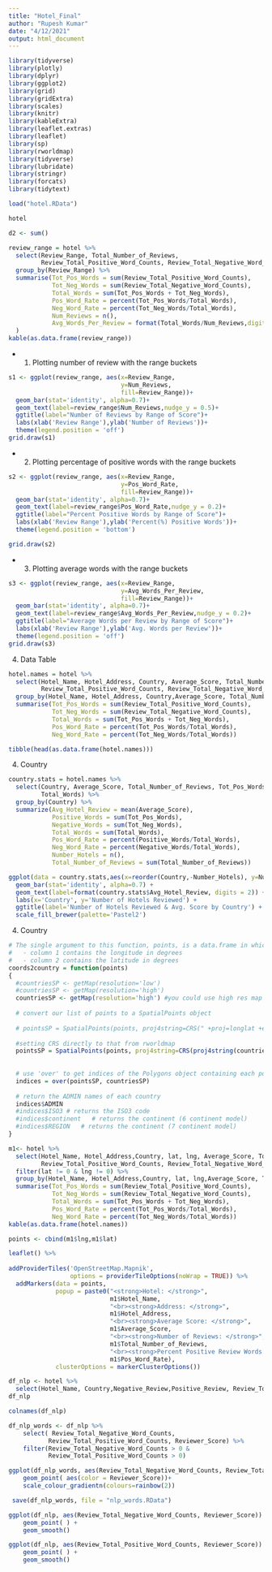 ```yaml
---
title: "Hotel_Final"
author: "Rupesh Kumar"
date: "4/12/2021"
output: html_document
---
```


```r
library(tidyverse)        
library(plotly)
library(dplyr)
library(ggplot2)
library(grid)
library(gridExtra)
library(scales)
library(knitr)
library(kableExtra)
library(leaflet.extras)
library(leaflet)
library(sp)
library(rworldmap)
library(tidyverse)
library(lubridate)
library(stringr)
library(forcats)
library(tidytext)

load("hotel.RData")

hotel

```
```r
d2 <- sum()
```





```r
review_range = hotel %>%
  select(Review_Range, Total_Number_of_Reviews,
         Review_Total_Positive_Word_Counts, Review_Total_Negative_Word_Counts, Hotel_Name) %>%
  group_by(Review_Range) %>%
  summarise(Tot_Pos_Words = sum(Review_Total_Positive_Word_Counts),
            Tot_Neg_Words = sum(Review_Total_Negative_Word_Counts),
            Total_Words = sum(Tot_Pos_Words + Tot_Neg_Words),
            Pos_Word_Rate = percent(Tot_Pos_Words/Total_Words),
            Neg_Word_Rate = percent(Tot_Neg_Words/Total_Words),
            Num_Reviews = n(),
            Avg_Words_Per_Review = format(Total_Words/Num_Reviews,digits = 4)
  )
kable(as.data.frame(review_range))
```





- 1. Plotting number of review with the range buckets


```r
s1 <- ggplot(review_range, aes(x=Review_Range,
                               y=Num_Reviews,
                               fill=Review_Range))+
  geom_bar(stat='identity', alpha=0.7)+
  geom_text(label=review_range$Num_Reviews,nudge_y = 0.5)+
  ggtitle(label="Number of Reviews by Range of Score")+
  labs(xlab('Review Range'),ylab('Number of Reviews'))+
  theme(legend.position = 'off')
grid.draw(s1)

```
- 2. Plotting percentage of positive words with the range buckets


```r
s2 <- ggplot(review_range, aes(x=Review_Range,
                               y=Pos_Word_Rate,
                               fill=Review_Range))+
  geom_bar(stat='identity', alpha=0.7)+
  geom_text(label=review_range$Pos_Word_Rate,nudge_y = 0.2)+
  ggtitle(label="Percent Positive Words by Range of Score")+
  labs(xlab('Review Range'),ylab('Percent(%) Positive Words'))+
  theme(legend.position = 'bottom')

grid.draw(s2)
```

- 3. Plotting average words with the range buckets


```r
s3 <- ggplot(review_range, aes(x=Review_Range,
                               y=Avg_Words_Per_Review,
                               fill=Review_Range))+
  geom_bar(stat='identity', alpha=0.7)+
  geom_text(label=review_range$Avg_Words_Per_Review,nudge_y = 0.2)+
  ggtitle(label="Average Words per Review by Range of Score")+
  labs(xlab('Review Range'),ylab('Avg. Words per Review'))+
  theme(legend.position = 'off')
grid.draw(s3)
```

4. Data Table


```r
hotel.names = hotel %>%
  select(Hotel_Name, Hotel_Address, Country, Average_Score, Total_Number_of_Reviews,
         Review_Total_Positive_Word_Counts, Review_Total_Negative_Word_Counts) %>%
  group_by(Hotel_Name, Hotel_Address, Country,Average_Score, Total_Number_of_Reviews) %>%
  summarise(Tot_Pos_Words = sum(Review_Total_Positive_Word_Counts),
            Tot_Neg_Words = sum(Review_Total_Negative_Word_Counts),
            Total_Words = sum(Tot_Pos_Words + Tot_Neg_Words),
            Pos_Word_Rate = percent(Tot_Pos_Words/Total_Words),
            Neg_Word_Rate = percent(Tot_Neg_Words/Total_Words))

tibble(head(as.data.frame(hotel.names)))
```

4. Country

```r
country.stats = hotel.names %>%
  select(Country, Average_Score, Total_Number_of_Reviews, Tot_Pos_Words, Tot_Neg_Words,
         Total_Words) %>%
  group_by(Country) %>%
  summarize(Avg_Hotel_Review = mean(Average_Score),
            Positive_Words = sum(Tot_Pos_Words),
            Negative_Words = sum(Tot_Neg_Words),
            Total_Words = sum(Total_Words),
            Pos_Word_Rate = percent(Positive_Words/Total_Words),
            Neg_Word_Rate = percent(Negative_Words/Total_Words),
            Number_Hotels = n(),
            Total_Number_of_Reviews = sum(Total_Number_of_Reviews))

ggplot(data = country.stats,aes(x=reorder(Country,-Number_Hotels), y=Number_Hotels, fill=Country))+
  geom_bar(stat='identity', alpha=0.7) +
  geom_text(label=format(country.stats$Avg_Hotel_Review, digits = 2)) +
  labs(x='Country', y='Number of Hotels Reviewed') +
  ggtitle(label='Number of Hotels Reviewed & Avg. Score by Country') +
  scale_fill_brewer(palette='Pastel2')

```


4. Country

```r
# The single argument to this function, points, is a data.frame in which:
#   - column 1 contains the longitude in degrees
#   - column 2 contains the latitude in degrees
coords2country = function(points)
{  
  #countriesSP <- getMap(resolution='low')
  #countriesSP <- getMap(resolution='high')
  countriesSP <- getMap(resolution='high') #you could use high res map from rworldxtra if you were concerned about detail
  
  # convert our list of points to a SpatialPoints object
  
  # pointsSP = SpatialPoints(points, proj4string=CRS(" +proj=longlat +ellps=WGS84 +datum=WGS84 +no_defs +towgs84=0,0,0"))
  
  #setting CRS directly to that from rworldmap
  pointsSP = SpatialPoints(points, proj4string=CRS(proj4string(countriesSP)))  
  
  
  # use 'over' to get indices of the Polygons object containing each point 
  indices = over(pointsSP, countriesSP)
  
  # return the ADMIN names of each country
  indices$ADMIN  
  #indices$ISO3 # returns the ISO3 code 
  #indices$continent   # returns the continent (6 continent model)
  #indices$REGION   # returns the continent (7 continent model)
}

```

```r
m1<- hotel %>%
  select(Hotel_Name, Hotel_Address,Country, lat, lng, Average_Score, Total_Number_of_Reviews,
         Review_Total_Positive_Word_Counts, Review_Total_Negative_Word_Counts) %>%
  filter(lat != 0 & lng != 0) %>%
  group_by(Hotel_Name, Hotel_Address,Country, lat, lng,Average_Score, Total_Number_of_Reviews) %>%
  summarise(Tot_Pos_Words = sum(Review_Total_Positive_Word_Counts),
            Tot_Neg_Words = sum(Review_Total_Negative_Word_Counts),
            Total_Words = sum(Tot_Pos_Words + Tot_Neg_Words),
            Pos_Word_Rate = percent(Tot_Pos_Words/Total_Words),
            Neg_Word_Rate = percent(Tot_Neg_Words/Total_Words))
kable(as.data.frame(hotel.names))
```





```r
points <- cbind(m1$lng,m1$lat)

leaflet() %>% 
  
addProviderTiles('OpenStreetMap.Mapnik',
                 options = providerTileOptions(noWrap = TRUE)) %>%
  addMarkers(data = points,
             popup = paste0("<strong>Hotel: </strong>",
                            m1$Hotel_Name,                 
                            "<br><strong>Address: </strong>", 
                            m1$Hotel_Address, 
                            "<br><strong>Average Score: </strong>", 
                            m1$Average_Score, 
                            "<br><strong>Number of Reviews: </strong>", 
                            m1$Total_Number_of_Reviews,
                            "<br><strong>Percent Positive Review Words: </strong>",
                            m1$Pos_Word_Rate),
             clusterOptions = markerClusterOptions())
```


```r
df_nlp <- hotel %>%
  select(Hotel_Name, Country,Negative_Review,Positive_Review, Review_Total_Positive_Word_Counts,Review_Total_Negative_Word_Counts, Reviewer_Score)
df_nlp
```

```r
colnames(df_nlp)

df_nlp_words <- df_nlp %>%
    select( Review_Total_Negative_Word_Counts, 
           Review_Total_Positive_Word_Counts, Reviewer_Score) %>% 
    filter(Review_Total_Negative_Word_Counts > 0 & 
           Review_Total_Positive_Word_Counts > 0)

ggplot(df_nlp_words, aes(Review_Total_Negative_Word_Counts, Review_Total_Positive_Word_Counts)) + 
    geom_point( aes(color = Reviewer_Score))+ 
    scale_colour_gradientn(colours=rainbow(2))


```

```r
 save(df_nlp_words, file = "nlp_words.RData")
```


```r
ggplot(df_nlp, aes(Review_Total_Negative_Word_Counts, Reviewer_Score)) + 
    geom_point( ) + 
    geom_smooth()
```


```r

ggplot(df_nlp, aes(Review_Total_Positive_Word_Counts, Reviewer_Score)) + 
    geom_point( ) + 
    geom_smooth()
```



